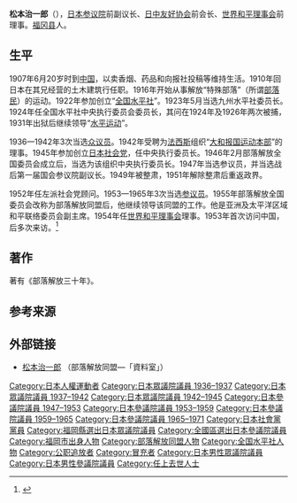 {{refimprove|time=2010-07-13T17:17:51+00:00}}
{{Infobox Officeholder
| name  = 松本 治一郎
| original_name = 
| native_name_lang = 
| image =Matsumoto Jiichiro 1954.JPG
| imagesize = 
| caption    =1954年的松本治一郎
|office       = {{JPN}}第1任[[參議院議長_(日本)|參議院副議長]]
|term_start  = 1947年5月20日
|term_end     = 1949年2月24日
|1blankname    = {{nowrap|[[參議院議長_(日本)|議長]]}}
|1namedata     = [[松平恆雄|松平恆雄]]
|predecessor  = 新創職位
|successor   = {{link-ja|松嶋喜作|松嶋喜作}}
| office2 = {{JPN}}[[参議院_(日本)|参議院議員]]
| term_start2 = 1953年5月3日
| term_end2 = {{box|1966年11月22日}}
|predecessor2  = 
|successor2    ={{link-ja|北村暢|北村暢}}（補選）
|constituency2  = [[日本參議院全國區|全國區]]
| term_start3 = 1947年5月3日
| term_end3 = 1949年2月24日
|predecessor3  = 
|successor3    ={{link-ja|小川久義|小川久義}}（補選）
|constituency3  = [[日本參議院全國區|全國區]]
|office4     ={{EOJ}}[[眾議院_(日本)|眾議院]]議員
|term_start4 = 1936年2月21日
|term_end4    =1945年12月18日
|predecessor4  =
|successor4    =選區廢除
|constituency4= 福岡縣第1區
|birth_date = {{Birth date|1887|6|18}} 
|birth_place = {{EOJ}}[[福岡縣|福岡縣]][[那珂郡_(福岡縣)|那珂郡]]金平村<br>（現[[福岡市|福岡市]][[東區_(福岡市)|東區]]）
| death_date    = {{Death date and age|1966|11|22|1887|6|18}}
| death_place   = {{JPN}}
| death_cause   = 
| nationality   ={{JPN}}
|native_place = 
|parents = 松本次吉（父）
|relatives = 松本治七（兄）<br>[[松本龍|松本龍]]（姪孫）
|children={{link-ja|松本英一|松本英一 (参議院議員)}}（姪子、養子）
|spouse = 
|party =（{{link-ja|社会大眾党|社会大衆党}}→）<br/>（{{link-ja|翼贊政治会|翼賛政治会}}→）<br/>（[[無黨籍|無黨籍]]→）<br/>（日本社会党→）<br/>（無黨籍→）<br/>（[[左派社会党|左派社会党]]→）<br/>[[日本社会党|日本社会党]]
|alma_mater   = 錦城中學肄業（現{{link-ja|錦城学園高級中學|錦城学園高等学校}}）
|website      =
}}
{{japanese|image=|japanese=松本 治一郎|kana=まつもと じいちろう|romaji=Matsumoto Jiichirō}}
'''松本治一郎'''（{{bd|1887年|6月18日|1966年|11月22日|Matsumoto Jiichirou}}），[[日本参议院|日本参议院]]前副议长、[[日中友好协会|日中友好协会]]前会长、[[世界和平理事会|世界和平理事会]]前理事。[[福冈县|福冈县]]人。

==生平==
1907年6月20岁时到[[中国|中国]]，以卖香烟、药品和向报社投稿等维持生活。1910年回日本在其兄经营的土木建筑行任职。1916年开始从事解放“特殊部落”（所谓[[部落民|部落民]]）的运动。1922年参加创立“[[全国水平社|全国水平社]]”。1923年5月当选九州水平社委员长。1924年任全国水平社中央执行委员会委员长，其问在1924年及1926年两次被捕，1931年出狱后继续领导“[[水平运动|水平运动]]”。

1936—1942年3次当选[[众议员|众议员]]。1942年受聘为[[法西斯|法西斯]]组织“[[大和报国运动本部|大和报国运动本部]]”的理事。1945年参加创立[[日本社会党|日本社会党]]，任中央执行委员长。1946年2月部落解放全国委员会成立后，当选为该组织中央执行委员长。1947年当选参议员，并当选战后第一届国会参议院副议长。1949年被整肃，1951年解除整肃后重返政界。

1952年任左派社会党顾问。1953—1965年3次当选[[参议员|参议员]]。1955年部落解放全国委员会改称为部落解放同盟后，他继续领导该同盟的工作。他是亚洲及太平洋区域和平联络委员会副主席。1954年任[[世界和平理事会|世界和平理事会]]理事。1953年首次访问中国，后多次来访。<ref>{{cite web |url=http://ib-kensetsu.jp/2012/12/post-225-1220-dm1343-2.html |title=【建設】松本龍氏落選の衝撃～建設業界の変化に左右された福岡1区 |publisher=ネットアイビーニュース |date=2012-12-20 |accessdate=2015-05-24 |archive-date=2021-01-11 |archive-url=https://web.archive.org/web/20210111044904/http://ib-kensetsu.jp/2012/12/post-225-1220-dm1343-2.html |dead-url=no }}</ref>

==著作==
著有《部落解放三十年》。

==参考来源==
{{reflist}}

== 外部链接 ==
* [http://www.bll.gr.jp/siryositu/s-ta-matum.html 松本治一郎] {{Wayback|url=http://www.bll.gr.jp/siryositu/s-ta-matum.html |date=20181010224208 }}（部落解放同盟―「資料室」）

{{DEFAULTSORT:Matsumoto Jiichirou}}
[[Category:日本人權運動者|Category:日本人權運動者]]
[[Category:日本眾議院議員_1936–1937|Category:日本眾議院議員 1936–1937]]
[[Category:日本眾議院議員_1937–1942|Category:日本眾議院議員 1937–1942]]
[[Category:日本眾議院議員_1942–1945|Category:日本眾議院議員 1942–1945]]
[[Category:日本參議院議員_1947–1953|Category:日本參議院議員 1947–1953]]
[[Category:日本參議院議員_1953–1959|Category:日本參議院議員 1953–1959]]
[[Category:日本參議院議員_1959–1965|Category:日本參議院議員 1959–1965]]
[[Category:日本參議院議員_1965–1971|Category:日本參議院議員 1965–1971]]
[[Category:日本社會黨黨員|Category:日本社會黨黨員]]
[[Category:福岡縣選出日本眾議院議員|Category:福岡縣選出日本眾議院議員]]
[[Category:全國區選出日本參議院議員|Category:全國區選出日本參議院議員]]
[[Category:福岡市出身人物|Category:福岡市出身人物]]
[[Category:部落解放同盟人物|Category:部落解放同盟人物]]
[[Category:全国水平社人物|Category:全国水平社人物]]
[[Category:公职追放者|Category:公职追放者]]
[[Category:冒充者|Category:冒充者]]
[[Category:日本男性眾議院議員|Category:日本男性眾議院議員]]
[[Category:日本男性參議院議員|Category:日本男性參議院議員]]
[[Category:任上去世人士|Category:任上去世人士]]